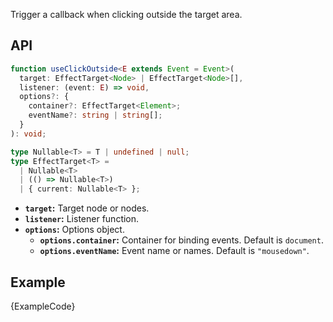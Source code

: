 
Trigger a callback when clicking outside the target area.

## API

```ts
function useClickOutside<E extends Event = Event>(
  target: EffectTarget<Node> | EffectTarget<Node>[],
  listener: (event: E) => void,
  options?: {
    container?: EffectTarget<Element>;
    eventName?: string | string[];
  }
): void;

type Nullable<T> = T | undefined | null;
type EffectTarget<T> =
  | Nullable<T>
  | (() => Nullable<T>)
  | { current: Nullable<T> };
```

- **`target`:** Target node or nodes.
- **`listener`:** Listener function.
- **`options`:** Options object.
  - **`options.container`:** Container for binding events. Default is `document`.
  - **`options.eventName`:** Event name or names. Default is `"mousedown"`.

## Example

<ExampleBlock>
  <Example />
</ExampleBlock>
<CodeBlock language="tsx">{ExampleCode}</CodeBlock>
